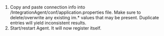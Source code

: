 1. Copy and paste connection info into /IntegrationAgent/conf/application.properties file. Make sure to delete/overwrite any existing im.* values that may be present. Duplicate entries will yield inconsistent results.
2. Start/restart Agent. It will now register itself.